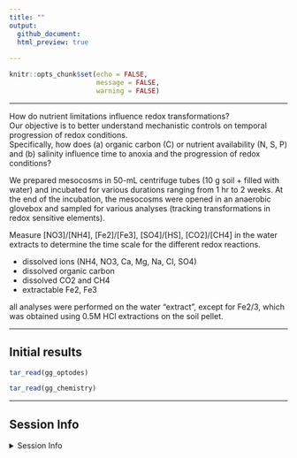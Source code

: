 ```yaml
---
title: ""
output: 
  github_document:
  html_preview: true
  
---
```


```r
knitr::opts_chunk$set(echo = FALSE,
                      message = FALSE,
                      warning = FALSE)
```

---

How do nutrient limitations influence redox transformations?  
Our objective is to better understand mechanistic controls on temporal progression of redox conditions.  
Specifically, how does 
(a) organic carbon (C)  or nutrient availability (N, S, P) and 
(b) salinity influence time to anoxia and the progression of redox conditions? 


We prepared mesocosms in 50-mL centrifuge tubes (10 g soil + filled with water) and incubated for various durations ranging from 1 hr to 2 weeks.
At the end of the incubation, the mesocosms were opened in an anaerobic glovebox and sampled for various analyses (tracking transformations in redox sensitive elements). 

Measure [NO3]/[NH4], [Fe2]/[Fe3], [SO4]/[HS], [CO2]/[CH4] in the water extracts to determine the time scale for the different redox reactions. 

- dissolved ions (NH4, NO3, Ca, Mg, Na, Cl, SO4) 
- dissolved organic carbon 
- dissolved CO2 and CH4
- extractable Fe2, Fe3

all analyses were performed on the water "extract", except for Fe2/3, which was obtained using 0.5M HCl extractions on the soil pellet.

---

## Initial results
```r
tar_read(gg_optodes)
```

```r
tar_read(gg_chemistry)
```





---

## Session Info 

<details>
  <summary> Session Info </summary>

Date run: `r Sys.Date()`

```r
sessionInfo()
```

</details>
